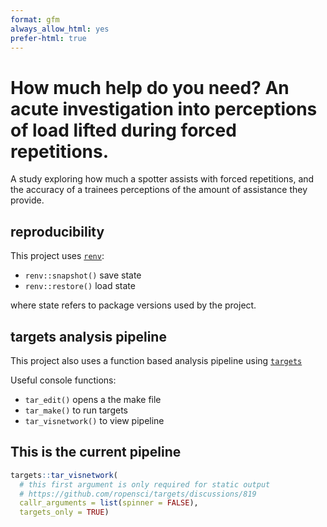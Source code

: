 ```yaml
---
format: gfm
always_allow_html: yes
prefer-html: true
---
```


# How much help do you need? An acute investigation into perceptions of load lifted during forced repetitions.

A study exploring how much a spotter assists with forced repetitions, and the accuracy of a trainees perceptions of the amount of assistance they provide.

## reproducibility

This project uses [`renv`](https://rstudio.github.io/renv/articles/renv.html#reproducibility): 

- `renv::snapshot()` save state
- `renv::restore()` load state  

where state refers to package versions used by the project.  

## targets analysis pipeline

This project also uses a function based analysis pipeline using [`targets`](https://books.ropensci.org/targets/)

Useful console functions:

- `tar_edit()` opens a the make file
- `tar_make()` to run targets
- `tar_visnetwork()` to view pipeline

## This is the current pipeline

```r

targets::tar_visnetwork(
  # this first argument is only required for static output
  # https://github.com/ropensci/targets/discussions/819
  callr_arguments = list(spinner = FALSE), 
  targets_only = TRUE)


```
